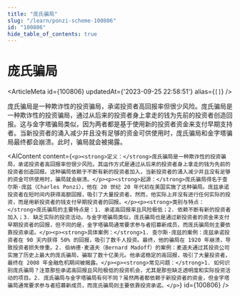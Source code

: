 ```yaml
---
title: "庞氏骗局"
slug: "/learn/ponzi-scheme-100806"
id: "100806"
hide_table_of_contents: true
---
```



# 庞氏骗局

<ArticleMeta id={100806} updatedAt={'2023-09-25 22:58:51'} alias={`[]`} />
<div className='border-solid border-b border-t-0 my-4 border-[var(--ifm-color-gray-300)]' />

庞氏骗局是一种欺诈性的投资骗局，承诺投资者高回报率但很少风险。庞氏骗局是一种欺诈性的投资骗局，通过从后来的投资者身上拿走的钱为先前的投资者创造回报。这与金字塔骗局类似，因为两者都是基于使用新的投资者资金来支付早期支持者。当新投资者的涌入减少并且没有足够的资金可供使用时，庞氏骗局和金字塔骗局最终都会崩溃。此时，骗局就会被揭露。

<AIContent content={`<p><strong>定义：</strong>庞氏骗局是一种欺诈性的投资骗局，承诺投资者高回报率但很少风险。其运作方式是通过从后来的投资者身上拿走的钱为先前的投资者创造回报。这种骗局依赖于不断有新的投资者加入，当新投资者的涌入减少并且没有足够的资金可供使用时，骗局就会崩溃。</p><p><strong>起源：</strong>庞氏骗局得名于查尔斯·庞兹（Charles Ponzi），他在 20 世纪 20 年代初在美国实施了这种骗局。庞兹承诺投资者在短时间内获得高额回报，吸引了大量投资者。然而，他实际上并没有进行任何实际的投资，而是用新投资者的钱支付早期投资者的回报。</p><p><strong>类别与特点：</strong>庞氏骗局的主要特点是：1. 承诺高回报率且风险极低；2. 依赖不断有新的投资者加入；3. 缺乏实际的投资活动。与金字塔骗局类似，庞氏骗局也是通过新投资者的资金来支付早期投资者的回报，但不同的是，金字塔骗局通常要求参与者招募新成员，而庞氏骗局则主要依靠投资承诺。</p><p><strong>具体案例：</strong>1. 查尔斯·庞兹的案例：庞兹承诺投资者在 90 天内获得 50% 的回报，吸引了数千人投资。最终，他的骗局在 1920 年崩溃，导致投资者损失惨重。2. 伯纳德·麦道夫（Bernard Madoff）的案例：麦道夫通过其投资公司实施了历史上最大的庞氏骗局，骗取了数十亿美元。他承诺稳定的高回报，吸引了大量投资者，最终在 2008 年金融危机期间被揭露。</p><p><strong>常见问题：</strong>1. 如何识别庞氏骗局？注意那些承诺高回报且风险极低的投资机会，尤其是那些缺乏透明度和实际投资活动的项目。2. 庞氏骗局与金字塔骗局有何不同？虽然两者都依赖于新投资者的资金，但金字塔骗局通常要求参与者招募新成员，而庞氏骗局则主要依靠投资承诺。</p>`} id={100806} />
